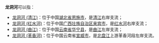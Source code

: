 '''龙洞河'''可以指：
*[[龙洞河_(清江)|龙洞河 (清江)]]：位于中国[[湖北省|湖北省]][[恩施市|恩施市]]，是[[清江|清江]]右岸支流；
*[[龙洞河_(红水河)|龙洞河 (红水河)]]：位于中国[[广西壮族自治区|广西壮族自治区]][[来宾市|来宾市]]，是[[红水河|红水河]]右岸支流；
*[[龙洞河_(曲江)|龙洞河 (曲江)]]：位于中国[[云南省|云南省]][[华宁县|华宁县]]，是[[曲江_(南盘江)|曲江]]左岸支流；
*[[龙洞河_(革香河)|龙洞河 (革香河)]]：位于中国云南省[[宣威市|宣威市]]，是[[北盘江|北盘江]]上游革香河段左岸支流。
{{disambig|L|Cat=三字中国地名消歧义}}